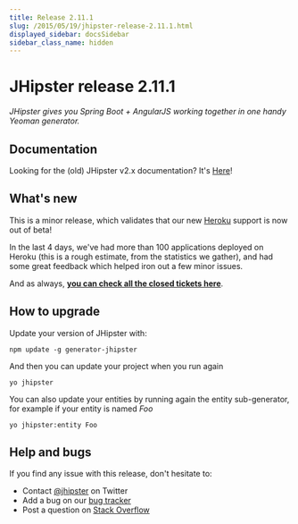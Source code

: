 ```yaml
---
title: Release 2.11.1
slug: /2015/05/19/jhipster-release-2.11.1.html
displayed_sidebar: docsSidebar
sidebar_class_name: hidden
---
```


JHipster release 2.11.1
==================

*JHipster gives you Spring Boot + AngularJS working together in one handy Yeoman generator.*

Documentation
----------

Looking for the (old) JHipster v2.x documentation? It's [Here](https://www.jhipster.tech/documentation-archive/)!

What's new
----------

This is a minor release, which validates that our new [Heroku](https://www.heroku.com/home) support is now out of beta!

In the last 4 days, we've had more than 100 applications deployed on Heroku (this is a rough estimate, from the statistics we gather), and had some great feedback which helped iron out a few minor issues.

And as always, __[you can check all the closed tickets here](https://github.com/jhipster/generator-jhipster/issues?q=milestone%3A2.11.1+is%3Aclosed)__.

How to upgrade
------------

Update your version of JHipster with:

```
npm update -g generator-jhipster
```

And then you can update your project when you run again

```
yo jhipster
```

You can also update your entities by running again the entity sub-generator, for example if your entity is named _Foo_

```
yo jhipster:entity Foo
```

Help and bugs
--------------

If you find any issue with this release, don't hesitate to:

- Contact [@jhipster](https://twitter.com/jhipster) on Twitter
- Add a bug on our [bug tracker](https://github.com/jhipster/generator-jhipster/issues?state=open)
- Post a question on [Stack Overflow](http://stackoverflow.com/tags/jhipster/info)
